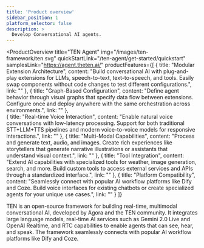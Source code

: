 ```yaml
---
title: 'Product overview'
sidebar_position: 1
platform_selector: false
description: >
  Develop Conversational AI agents.
---
```


<ProductOverview
   title="TEN Agent"
   img="/images/ten-framework/ten.svg"
   quickStartLink="/ten-agent/get-started/quickstart"
   samplesLink="https://agent.theten.ai/"
   productFeatures={[
       {
           title: "Modular Extension Architecture",
           content: "Build conversational AI with plug-and-play extensions for LLMs, speech-to-text, text-to-speech, and tools. Easily swap components without code changes to test different configurations.",
           link: ""
       },
       {
           title: "Graph-Based Configuration",
           content: "Define agent behavior through visual graphs that specify data flow between extensions. Configure once and deploy anywhere with the same orchestration across environments.",
           link: ""
       },        
       {
           title: "Real-time Voice Interaction",
           content: "Enable natural voice conversations with low-latency processing. Support for both traditional STT+LLM+TTS pipelines and modern voice-to-voice models for responsive interactions.",
           link: ""
       },
       {
           title: "Multi-Modal Capabilities",
           content: "Process and generate text, audio, and images. Create rich experiences like storytellers that generate narrative illustrations or assistants that understand visual context.",
           link: ""
       },
       {
           title: "Tool Integration",
           content: "Extend AI capabilities with specialized tools for weather, image generation, search, and more. Build custom tools to access external services and APIs through a standardized interface.",
           link: ""
       },
       {
           title: "Platform Compatibility",
           content: "Seamlessly connect with popular AI workflow platforms like Dify and Coze. Build voice interfaces for existing chatbots or create specialized agents for your unique use cases.",
           link: ""
       }
   ]}
>
TEN is an open-source framework for building real-time, multimodal conversational AI, developed by Agora and the TEN community. It integrates large language models, real-time AI services such as Gemini 2.0 Live and OpenAI Realtime, and RTC capabilities to enable agents that can see, hear, and speak. The framework seamlessly connects with popular AI workflow platforms like Dify and Coze.

</ProductOverview>